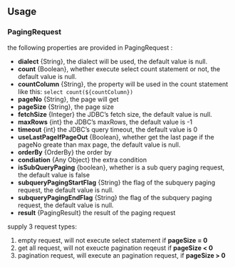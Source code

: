 ## Usage {#pagination_usage}

### PagingRequest

the following properties are provided in PagingRequest :

+ **dialect** {String}, the dialect will be used, the default value is null. 
+ **count** {Boolean}, whether execute select count statement or not, the default value is null.
+ **countColumn** {String}, the property will be used in the count statement like this: ```select count(${countColumn})```
+ **pageNo** {String}, the page will get
+ **pageSize** {String}, the page size
+ **fetchSize** {Integer} the JDBC's fetch size, the default value is null.
+ **maxRows** {int} the JDBC's maxRows, the default value is -1
+ **timeout** {int} the JDBC's query timeout, the default value is 0
+ **useLastPageIfPageOut** {Boolean}, whether get the last page if the pageNo greate than max page, the default value is null.
+ **orderBy** {OrderBy} the order by
+ **condiation** {Any Object} the extra condition
+ **isSubQueryPaging** {boolean}, whether is a sub query paging request, the default value is false
+ **subqueryPagingStartFlag** {String} the flag of the subquery paging request, the default value is null.
+ **subqueryPagingEndFlag** {String} the flag of the subquery paging request, the default value is null.
+ **result** {PagingResult} the result of the paging request


supply 3 request types:

1. empty request, will not execute select statement if **pageSize = 0**
2. get all request, will not exeucte pagination reqeust if **pageSize < 0**
3. pagination request, will execute an pagination request, if **pageSize > 0**

